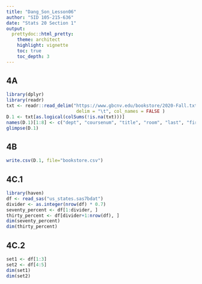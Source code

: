 ```yaml
---
title: "Dang_Son_Lesson06"
author: "SID 105-215-636"
date: "Stats 20 Section 1"
output:
  prettydoc::html_pretty:
    theme: architect
    highlight: vignette
    toc: true
    toc_depth: 3
---
```


## 4A

```r
library(dplyr)
library(readr)
txt <- readr::read_delim("https://www.gbcnv.edu/bookstore/2020-Fall.txt",
                          delim = "\t", col_names = FALSE )
D.1 <- txt[as.logical(colSums(!is.na(txt)))] 
names(D.1)[1:8] <- c("dept", "coursenum", "title", "room", "last", "first", "enrolled", "capacity")
glimpse(D.1)
```


## 4B

```r

write.csv(D.1, file="bookstore.csv")

```

## 4C.1

```r
library(haven)
df <- read_sas("us_states.sas7bdat")
divider <- as.integer(nrow(df) * 0.7)
seventy_percent <- df[1:divider, ]
thirty_percent <- df[divider+1:nrow(df), ]
dim(seventy_percent)
dim(thirty_percent)
```


## 4C.2

```r

set1 <- df[1:3]
set2 <- df[4:5]
dim(set1)
dim(set2)

```
